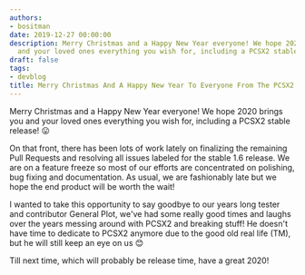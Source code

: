 ```yaml
---
authors:
- bositman
date: 2019-12-27 00:00:00
description: Merry Christmas and a Happy New Year everyone! We hope 2020 brings you
  and your loved ones everything you wish for, including a PCSX2 stable release!
draft: false
tags:
- devblog
title: Merry Christmas And A Happy New Year To Everyone From The PCSX2 Team
---
```


Merry Christmas and a Happy New Year everyone! We hope 2020 brings you
and your loved ones everything you wish for, including a PCSX2 stable
release! 😛

<!-- truncate -->

On that front, there has been lots of work lately on finalizing the
remaining Pull Requests and resolving all issues labeled for the stable
1.6 release. We are on a feature freeze so most of our efforts are
concentrated on polishing, bug fixing and documentation. As usual, we
are fashionably late but we hope the end product will be worth the wait!

I wanted to take this opportunity to say goodbye to our years long
tester and contributor General Plot, we've had some really good times
and laughs over the years messing around with PCSX2 and breaking stuff!
He doesn't have time to dedicate to PCSX2 anymore due to the good old
real life (TM), but he will still keep an eye on us 😊

Till next time, which will probably be release time, have a great 2020!
